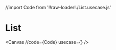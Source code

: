 //import Code from '!!raw-loader!./List.usecase.js'

# List

<Canvas
  //code={Code}
  usecase={<ListUsecase />}
/>